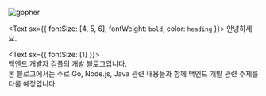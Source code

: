 ![gopher](gopher.png)

<Text sx={{ fontSize: [4, 5, 6], fontWeight: `bold`, color: `heading` }}>
  안녕하세요.
  <br />
</Text>

<Text sx={{ fontSize: [1] }}>
  <br />
  백엔드 개발자 김폴의 개발 블로그입니다. <br />
  본 블로그에서는 주로 Go, Node.js, Java 관련 내용들과 함께 백엔드 개발 관련
  주제를 다룰 예정입니다. <br />
</Text>
